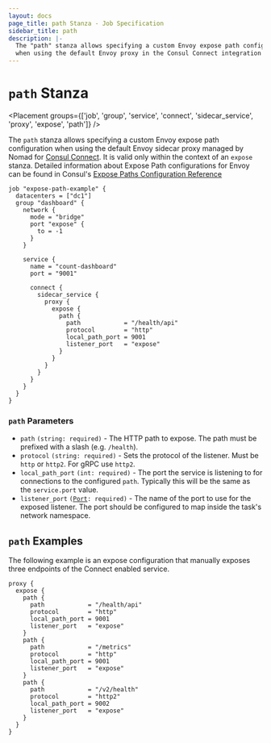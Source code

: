 ```yaml
---
layout: docs
page_title: path Stanza - Job Specification
sidebar_title: path
description: |-
  The "path" stanza allows specifying a custom Envoy expose path configuration
  when using the default Envoy proxy in the Consul Connect integration
---
```


# `path` Stanza

<Placement
  groups={['job', 'group', 'service', 'connect', 'sidecar_service', 'proxy', 'expose', 'path']}
/>

The `path` stanza allows specifying a custom Envoy expose path configuration when
using the default Envoy sidecar proxy managed by Nomad for [Consul Connect](/guides/integrations/consul-connect).
It is valid only within the context of an `expose` stanza. Detailed information
about Expose Path configurations for Envoy can be found in Consul's
[Expose Paths Configuration Reference](https://www.consul.io/docs/connect/registration/service-registration.html#expose-paths-configuration-reference)

```hcl
job "expose-path-example" {
  datacenters = ["dc1"]
  group "dashboard" {
    network {
      mode = "bridge"
      port "expose" {
        to = -1
      }
    }

    service {
      name = "count-dashboard"
      port = "9001"

      connect {
        sidecar_service {
          proxy {
            expose {
              path {
                path            = "/health/api"
                protocol        = "http"
                local_path_port = 9001
                listener_port   = "expose"
              }
            }
          }
        }
      }
    }
  }
}
```

### `path` Parameters

- `path` `(string: required)` - The HTTP path to expose. The path must be prefixed
  with a slash (e.g. `/health`).
- `protocol` `(string: required)` - Sets the protocol of the listener. Must be
  `http` or `http2`. For gRPC use `http2`.
- `local_path_port` `(int: required)` - The port the service is listening to for connections to
   the configured `path`. Typically this will be the same as the `service.port` value.
- `listener_port` <code>([Port]: required)</code> - The name of the port to use for the exposed listener. The
   port should be configured to map inside the task's network namespace.

## `path` Examples

The following example is an expose configuration that manually exposes three
endpoints of the Connect enabled service.

```hcl
proxy {
  expose {
    path {
      path            = "/health/api"
      protocol        = "http"
      local_path_port = 9001
      listener_port   = "expose"
    }
    path {
      path            = "/metrics"
      protocol        = "http"
      local_path_port = 9001
      listener_port   = "expose"
    }
    path {
      path            = "/v2/health"
      protocol        = "http2"
      local_path_port = 9002
      listener_port   = "expose"
    }
  }
}
```

[port]: /docs/job-specification/network#port-parameters 'Nomad Port Parameters'
